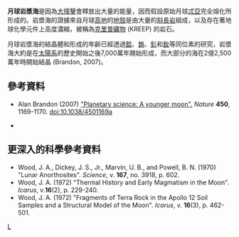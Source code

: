 '''月球岩漿海'''是因為[[大碰撞說|大撞擊]]會釋放出大量的能量，因而假設原始月球[[忒亞|忒亞]]完全熔化所形成的。岩漿海的證據來自月球[[月質學|高地]]的[[地殼|地殼]]是由大量的[[斜長岩|斜長岩]]組成，以及存在著地球化學元件上高度濃縮，被稱為[[克里普礦物|克里普礦物]] (KREEP) 的岩石。

月球岩漿海的結晶體和形成的年齡已經透過[[鉿|鉿]]、[[鎢|鎢]]、[[釤|釤]]和[[釹|釹]]等同位素的研究，岩漿海大約是在[[太陽系|太陽系]]的歷史開始之後7,000萬年開始形成，而大部分的海在2億2,500萬年時開始結晶 (Brandon, 2007)。

==  參考資料 ==
* Alan Brandon (2007) [https://web.archive.org/web/20080117065904/http://origin.www.nature.com/nature/journal/v450/n7173/full/4501169a.html "Planetary science: A younger moon".] ''Nature'' '''450''', 1169-1170. doi:10.1038/4501169a 

* {{cite web | url = http://www.psrd.hawaii.edu/Nov03/Hf-W.html | title = Hafnium, Tungsten, and the Differentiation of the Moon and Mars | last = G. Jeffrey Taylor | publisher = Planetary Science Research Discoveries | date = November 28, 2003 | access-date = 2011-01-31 | archive-date = 2008-10-14 | archive-url = https://web.archive.org/web/20081014170534/http://www.psrd.hawaii.edu/Nov03/Hf-W.html | dead-url = no }}

== 更深入的科學參考資料 ==
* Wood, J. A., Dickey, J. S., Jr., Marvin, U. B., and Powell, B. N. (1970) "Lunar Anorthosites". ''Science'', v. '''167''', no. 3918, p. 602.
* Wood, J. A. (1972) "Thermal History and Early Magmatism in the Moon". ''Icarus'', v.'''16'''(2), p. 229-240.
* Wood, J. A. (1972) "Fragments of Terra Rock in the Apollo 12 Soil Samples and a Structural Model of the Moon". ''Icarus'', v. '''16'''(3), p. 462-501.

{{Moon-stub}}
{{月球}}

[[Category:月球科學|L]]